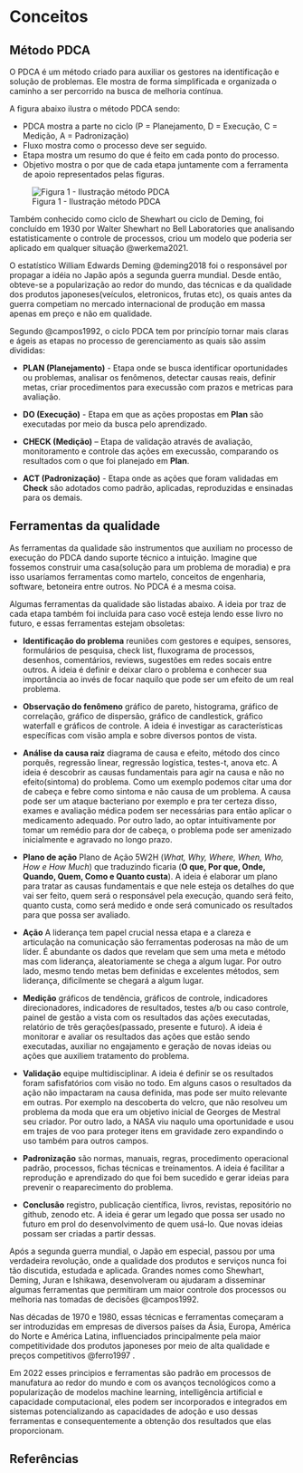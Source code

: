# Conceitos

## Método PDCA

O PDCA é um método criado para auxiliar os gestores na identificação e solução de problemas. Ele mostra de forma simplificada e organizada o caminho a ser percorrido na busca de melhoria contínua.

A figura abaixo ilustra o método PDCA sendo:

-   PDCA mostra a parte no ciclo (P = Planejamento, D = Execução, C = Medição, A = Padronização)
-   Fluxo mostra como o processo deve ser seguido.
-   Etapa mostra um resumo do que é feito em cada ponto do processo.
-   Objetivo mostra o por que de cada etapa juntamente com a ferramenta de apoio representados pelas figuras.

![Figura 1 - Ilustração método PDCA](images/pdca_chart.png)

Também conhecido como ciclo de Shewhart ou ciclo de Deming, foi concluído em 1930 por Walter Shewhart no Bell Laboratories que analisando estatisticamente o controle de processos, criou um modelo que poderia ser aplicado em qualquer situação @werkema2021.

O estatístico William Edwards Deming @deming2018 foi o responsável por propagar a idéia no Japão após a segunda guerra mundial. Desde então, obteve-se a popularização ao redor do mundo, das técnicas e da qualidade dos produtos japoneses(veículos, eletronicos, frutas etc), os quais antes da guerra competiam no mercado internacional de produção em massa apenas em preço e não em qualidade.

Segundo @campos1992, o ciclo PDCA tem por princípio tornar mais claras e ágeis as etapas no processo de gerenciamento as quais são assim divididas:

-   **PLAN (Planejamento)** - Etapa onde se busca identificar oportunidades ou problemas, analisar os fenômenos, detectar causas reais, definir metas, criar procedimentos para execussão com prazos e metricas para avaliação.

-   **DO (Execução)** - Etapa em que as ações propostas em **Plan** são executadas por meio da busca pelo aprendizado.

-   **CHECK (Medição)** – Etapa de validação através de avaliação, monitoramento e controle das ações em execussão, comparando os resultados com o que foi planejado em **Plan**.

-   **ACT (Padronização)** - Etapa onde as ações que foram validadas em **Check** são adotados como padrão, aplicadas, reproduzidas e ensinadas para os demais.

## Ferramentas da qualidade

As ferramentas da qualidade são instrumentos que auxiliam no processo de execução do PDCA dando suporte técnico a intuição. Imagine que fossemos construir uma casa(solução para um problema de moradia) e pra isso usaríamos ferramentas como martelo, conceitos de engenharia, software, betoneira entre outros. No PDCA é a mesma coisa.

Algumas ferramentas da qualidade são listadas abaixo. A ideia por traz de cada etapa também foi incluída para caso você esteja lendo esse livro no futuro, e essas ferramentas estejam obsoletas:

-   **Identificação do problema** reuniões com gestores e equipes, sensores, formulários de pesquisa, check list, fluxograma de processos, desenhos, comentários, reviews, sugestões em redes socais entre outros. A ideia é definir e deixar claro o problema e conhecer sua importância ao invés de focar naquilo que pode ser um efeito de um real problema.

-   **Observação do fenômeno** gráfico de pareto, histograma, gráfico de correlação, gráfico de dispersão, gráfico de candlestick, gráfico waterfall e gráficos de controle. A ideia é investigar as características específicas com visão ampla e sobre diversos pontos de vista.

-   **Análise da causa raiz** diagrama de causa e efeito, método dos cinco porquês, regressão linear, regressão logística, testes-t, anova etc. A ideia é descobrir as causas fundamentais para agir na causa e não no efeito(sintoma) do problema. Como um exemplo podemos citar uma dor de cabeça e febre como sintoma e não causa de um problema. A causa pode ser um ataque bacteriano por exemplo e pra ter certeza disso, exames e avaliação médica podem ser necessárias para então aplicar o medicamento adequado. Por outro lado, ao optar intuitivamente por tomar um remédio para dor de cabeça, o problema pode ser amenizado inicialmente e agravado no longo prazo.

-   **Plano de ação** Plano de Ação 5W2H (*What, Why, Where, When, Who, How e How Much*) que traduzindo ficaria (**O que, Por que, Onde, Quando, Quem, Como e Quanto custa**). A ideia é elaborar um plano para tratar as causas fundamentais e que nele esteja os detalhes do que vai ser feito, quem será o responsável pela execução, quando será feito, quanto custa, como será medido e onde será comunicado os resultados para que possa ser avaliado.

-   **Ação** A liderança tem papel crucial nessa etapa e a clareza e articulação na comunicação são ferramentas poderosas na mão de um líder. É abundante os dados que revelam que sem uma meta e método mas com liderança, aleatoriamente se chega a algum lugar. Por outro lado, mesmo tendo metas bem definidas e excelentes métodos, sem liderança, dificilmente se chegará a algum lugar.

-   **Medição** gráficos de tendência, gráficos de controle, indicadores direcionadores, indicadores de resultados, testes a/b ou caso controle, painel de gestão a vista com os resultados das ações executadas, relatório de três gerações(passado, presente e futuro). A ideia é monitorar e avaliar os resultados das ações que estão sendo executadas, auxiliar no engajamento e geração de novas ideias ou ações que auxiliem tratamento do problema.

-   **Validação** equipe multidisciplinar. A ideia é definir se os resultados foram safisfatórios com visão no todo. Em alguns casos o resultados da ação não impactaram na causa definida, mas pode ser muito relevante em outras. Por exemplo na descoberta do velcro, que não resolveu um problema da moda que era um objetivo inicial de Georges de Mestral seu criador. Por outro lado, a NASA viu naqulo uma oportunidade e usou em trajes de voo para proteger itens em gravidade zero expandindo o uso também para outros campos.

-   **Padronização** são normas, manuais, regras, procedimento operacional padrão, processos, fichas técnicas e treinamentos. A ideia é facilitar a reprodução e aprendizado do que foi bem sucedido e gerar ideias para prevenir o reaparecimento do problema.

-   **Conclusão** registro, publicação científica, livros, revistas, repositório no github, zenodo etc. A ideia é gerar um legado que possa ser usado no futuro em prol do desenvolvimento de quem usá-lo. Que novas ideias possam ser criadas a partir dessas.

Após a segunda guerra mundial, o Japão em especial, passou por uma verdadeira revolução, onde a qualidade dos produtos e serviços nunca foi tão discutida, estudada e aplicada. Grandes nomes como Shewhart, Deming, Juran e Ishikawa, desenvolveram ou ajudaram a disseminar algumas ferramentas que permitiram um maior controle dos processos ou melhoria nas tomadas de decisões @campos1992.

Nas décadas de 1970 e 1980, essas técnicas e ferramentas começaram a ser introduzidas em empresas de diversos países da Ásia, Europa, América do Norte e América Latina, influenciados principalmente pela maior competitividade dos produtos japoneses por meio de alta qualidade e preços competitivos @ferro1997 .

Em 2022 esses principios e ferramentas são padrão em processos de manufatura ao redor do mundo e com os avanços tecnológicos como a popularização de modelos machine learning, intelligência artificial e capacidade computacional, eles podem ser incorporados e integrados em sistemas potencializando as capacidades de adoção e uso dessas ferramentas e consequentemente a obtenção dos resultados que elas proporcionam.

## Referências {.unnumbered}
